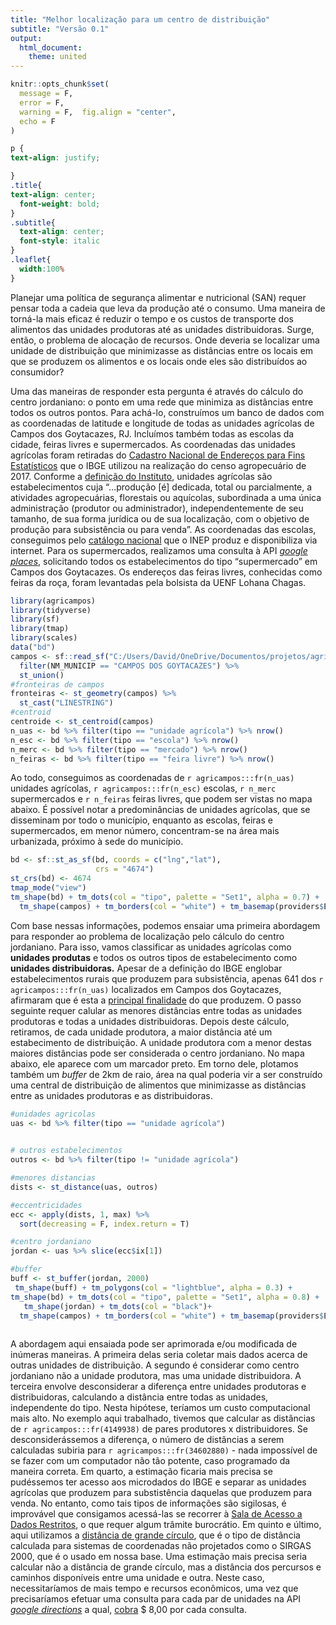 ```yaml
---
title: "Melhor localização para um centro de distribuição"
subtitle: "Versão 0.1"
output: 
  html_document:
    theme: united
---
```



```r
knitr::opts_chunk$set(
  message = F,
  error = F,
  warning = F,  fig.align = "center",
  echo = F
)
```


```css
p {
text-align: justify;

}
.title{
text-align: center;
  font-weight: bold;
}
.subtitle{
  text-align: center;
  font-style: italic
}
.leaflet{
  width:100%
}

```
Planejar uma política de segurança alimentar e nutricional (SAN) requer pensar toda a cadeia que leva da produção até o consumo. Uma maneira de torná-la mais eficaz é reduzir o tempo e os custos de transporte dos alimentos das unidades produtoras até as unidades distribuidoras. Surge, então, o problema de alocação de recursos. Onde deveria se localizar uma unidade de distribuição que minimizasse as distâncias entre os locais em que se produzem os alimentos e os locais onde eles são distribuídos ao consumidor?

Uma das maneiras de responder esta pergunta é através do cálculo do centro jordaniano: o ponto em uma rede que minimiza as distâncias entre todos os outros pontos. Para achá-lo, construímos um banco de dados com as coordenadas de latitude e longitude de todas as unidades agrícolas de Campos dos Goytacazes, RJ. Incluímos também todas as escolas da cidade, feiras livres e supermercados. As coordenadas das unidades agrícolas foram retiradas do [Cadastro Nacional de Endereços para Fins Estatísticos](https://www.ibge.gov.br/estatisticas/economicas/agricultura-e-pecuaria/21814-2017-censo-agropecuario.html?=&t=downloads) que o IBGE utilizou na realização do censo agropecuário de 2017. Conforme a [definição do Instituto](https://www.ibge.gov.br/estatisticas/economicas/agricultura-e-pecuaria/21814-2017-censo-agropecuario.html?=&t=o-que-e), unidades agrícolas são estabelecimentos cuja "...produção [é] dedicada, total ou parcialmente, a atividades agropecuárias, florestais ou aquícolas, subordinada a uma única administração (produtor ou administrador), independentemente de seu tamanho, de sua forma jurídica ou de sua localização, com o objetivo de produção para subsistência ou para venda". As coordenadas das escolas, conseguimos pelo [catálogo nacional](https://inepdata.inep.gov.br/analytics/saw.dll?dashboard) que o INEP produz e disponibiliza via internet. Para os supermercados, realizamos uma consulta à API [*google places*](https://developers.google.com/maps/documentation/places/web-service/overview), solicitando todos os estabelecimentos do tipo "supermercado" em Campos dos Goytacazes. Os endereços das feiras livres, conhecidas como feiras da roça, foram levantadas pela bolsista da UENF Lohana Chagas.

```r
library(agricampos)
library(tidyverse)
library(sf)
library(tmap)
library(scales)
data("bd")
campos <- sf::read_sf("C:/Users/David/OneDrive/Documentos/projetos/agricampos/data-raw/33MUE250GC_SIR.shp") %>% 
  filter(NM_MUNICIP == "CAMPOS DOS GOYTACAZES") %>% 
  st_union()
#fronteiras de campos
fronteiras <- st_geometry(campos) %>% 
  st_cast("LINESTRING")
#centroid
centroide <- st_centroid(campos)
n_uas <- bd %>% filter(tipo == "unidade agrícola") %>% nrow()
n_esc <- bd %>% filter(tipo == "escola") %>% nrow()
n_merc <- bd %>% filter(tipo == "mercado") %>% nrow()
n_feiras <- bd %>% filter(tipo == "feira livre") %>% nrow()

```

Ao todo, conseguimos as coordenadas de `r agricampos:::fr(n_uas)` unidades agrícolas, `r agricampos:::fr(n_esc)` escolas, `r n_merc` supermercados e `r n_feiras` feiras livres, que podem ser vistas no mapa abaixo. É possível notar a predominâncias de unidades agrícolas, que se disseminam por todo o município, enquanto as escolas, feiras e supermercados, em menor número, concentram-se na área mais urbanizada, próximo à sede do município.

```r
bd <- sf::st_as_sf(bd, coords = c("lng","lat"),
                   crs = "4674")
st_crs(bd) <- 4674
tmap_mode("view")
tm_shape(bd) + tm_dots(col = "tipo", palette = "Set1", alpha = 0.7) +
  tm_shape(campos) + tm_borders(col = "white") + tm_basemap(providers$Esri.WorldImagery)
```

Com base nessas informações, podemos ensaiar uma primeira abordagem para responder ao problema de localização pelo cálculo do centro jordaniano. Para isso, vamos classificar as unidades agrícolas como **unidades produtas** e todos os outros tipos de estabelecimento como **unidades distribuidoras.** Apesar de a definição do IBGE englobar estabelecimentos rurais que produzem para subsistência, apenas 641 dos `r agricampos:::fr(n_uas)` localizados em Campos dos Goytacazes, afirmaram que é esta a [principal finalidade](https://sidra.ibge.gov.br/tabela/6762) do que produzem. O passo seguinte requer calular as menores distâncias entre todas as unidades produtoras e todas a unidades distribuidoras. Depois deste cálculo, retiramos, de cada unidade produtora, a maior distância até um estabecimento de distribuição. A unidade produtora com a menor destas maiores distâncias pode ser considerada o centro jordaniano. No mapa abaixo, ele aparece com um marcador preto. Em torno dele, plotamos também um *buffer* de 2km de raio, área na qual poderia vir a ser construído uma central de distribuição de alimentos que minimizasse as distâncias entre as unidades produtoras e as distribuidoras.

```r
#unidades agricolas 
uas <- bd %>% filter(tipo == "unidade agrícola")  
  

# outros estabelecimentos
outros <- bd %>% filter(tipo != "unidade agrícola")

#menores distancias 
dists <- st_distance(uas, outros)

#eccentricidades
ecc <- apply(dists, 1, max) %>% 
  sort(decreasing = F, index.return = T)

#centro jordaniano
jordan <- uas %>% slice(ecc$ix[1])

#buffer 
buff <- st_buffer(jordan, 2000) 
 tm_shape(buff) + tm_polygons(col = "lightblue", alpha = 0.3) +
tm_shape(bd) + tm_dots(col = "tipo", palette = "Set1", alpha = 0.8) +
   tm_shape(jordan) + tm_dots(col = "black")+
  tm_shape(campos) + tm_borders(col = "white") + tm_basemap(providers$Esri.WorldImagery) 
  
```

A abordagem aqui ensaiada pode ser aprimorada e/ou modificada de inúmeras maneiras. A primeira delas seria coletar mais dados acerca de outras unidades de distribuição. A segundo é considerar como centro jordaniano não a unidade produtora, mas uma unidade distribuidora. A terceira envolve desconsiderar a diferença entre unidades produtoras e distribuidoras, calculando a distância entre todas as unidades, independente do tipo. Nesta hipótese, teríamos um custo computacional mais alto. No exemplo aqui trabalhado, tivemos que calcular as distâncias de `r agricampos:::fr(4149938)` de pares produtores x distribuidores. Se desconsiderássemos a diferença, o número de distâncias a serem calculadas subiria para `r agricampos:::fr(34602880)` - nada impossível de se fazer com um computador não tão potente, caso programado da maneira correta. Em quarto, a estimação ficaria mais precisa se pudéssemos ter acesso aos microdados do IBGE e separar as unidades agrícolas que produzem para substistência daquelas que produzem para venda. No entanto, como tais tipos de informações são sigilosas, é improvável que consigamos acessá-las se recorrer à [Sala de Acesso a Dados Restritos](https://www.ibge.gov.br/acesso-informacao/sala-de-acesso-a-dados-restritos.html), o que requer algum trâmite burocrátio. Em quinto e último, aqui utilizamos a [distância de grande círculo](https://pt.wikipedia.org/wiki/C%C3%ADrculo_m%C3%A1ximo), que é o tipo de distância calculada para sistemas de coordenadas não projetados como o SIRGAS 2000, que é o usado em nossa base. Uma estimação mais precisa seria calcular não a distância de grande círculo, mas a distância dos percursos e caminhos disponíveis entre uma unidade e outra. Neste caso, necessitaríamos de mais tempo e recursos econômicos, uma vez que precisaríamos efetuar uma consulta para cada par de unidades na API [*google directions*](https://developers.google.com/maps/documentation/directions/overview) a qual, [cobra](https://developers.google.com/maps/documentation/directions/usage-and-billing) \$ 8,00 por cada consulta.
